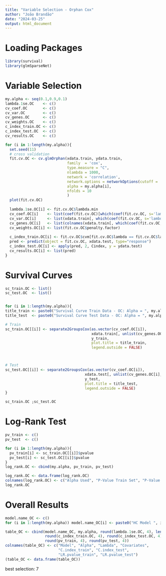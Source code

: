 ```yaml
---
title: "Variable Selection - Orphan Cox"
author: "João Brandão"
date: "2024-03-25"
output: html_document
---
```


# Loading Packages

```r

library(survival)
library(glmSparseNet)

```


# Variable Selection

```r

my.alpha <- seq(0.1,0.9,0.1)
lambda.1se.OC    <- c()
cv_coef.OC       <- c()
cv_var.OC        <- c()
cv_genes.OC      <- c()
cv_weights.OC    <- c()
c_index_train.OC <- c()
c_index_test.OC  <- c()
cv_results.OC    <- c()

for (i in 1:length(my.alpha)){
  set.seed(11)
  # cross validation
  fit.cv.OC <- cv.glmOrphan(xdata.train, ydata.train, 
                            family  = 'cox', 
                            type.measure = "C",
                            nlambda = 1000,
                            network = 'correlation',
                            network.options = networkOptions(cutoff = .001,                                                                                                 min.degree = .2),
                            alpha = my.alpha[i],
                            nfolds = 10
                            )
  plot(fit.cv.OC)
  
  lambda.1se.OC[i] <- fit.cv.OC$lambda.min
  cv_coef.OC[i]    <- list(coef(fit.cv.OC)[which(coef(fit.cv.OC, s='lambda.min') != 0)])
  cv_var.OC[i]     <- list(xdata.train[, which(coef(fit.cv.OC, s='lambda.min') != 0)])
  cv_genes.OC[i]   <- list(colnames(xdata.train[, which(coef(fit.cv.OC, s='lambda.min') != 0)]))
  cv_weights.OC[i] <- list(fit.cv.OC$penalty.factor)
  
  c_index_train.OC[i] <- fit.cv.OC$cvm[fit.cv.OC$lambda == fit.cv.OC$lambda.1se]
  pred <- predict(object = fit.cv.OC, xdata.test, type="response")
  c_index_test.OC[i] <- apply(pred, 2, Cindex, y = ydata.test)
  cv_results.OC[i] <- list(pred)
}

```


# Survival Curves

```r

sc_train.OC <- list()
sc_test.OC  <- list()


for (i in 1:length(my.alpha)){
title_train <- paste0("Survival Curve Train Data - OC: Alpha = ", my.alpha[i])  
title_test  <- paste0("Survival Curve Test Data - OC: Alpha = ", my.alpha[i])

# Train 
sc_train.OC[[i]] <- separate2GroupsCox(as.vector(cv_coef.OC[i]), 
                                       xdata.train[, unlist(cv_genes.OC[i], use.names=FALSE)], 
                                       y_train, 
                                       plot.title = title_train, 
                                       legend.outside = FALSE)



# Test
sc_test.OC[[i]] <- separate2GroupsCox(as.vector(cv_coef.OC[i]),
                                    xdata.test[, unlist(cv_genes.OC[i], use.names=FALSE)], 
                                    y_test, 
                                    plot.title = title_test, 
                                    legend.outside = FALSE)
}

sc_train.OC ;sc_test.OC

```


# Log-Rank Test

```r

pv_train <- c()
pv_test  <- c()

for (i in 1:length(my.alpha)){
  pv_train[i] <- sc_train.OC[[i]]$pvalue
  pv_test[i] <- sc_test.OC[[i]]$pvalue
}
log_rank.OC <- cbind(my.alpha, pv_train, pv_test)

log_rank.OC <- data.frame(log_rank.OC)
colnames(log_rank.OC) <- c("Alpha Used", "P-Value Train Set", "P-Value Train Set")
log_rank.OC

```

# Overall Results

```r

model.name_OC <- c()
for (i in 1:length(my.alpha)) model.name_OC[i] <- paste0("HC Model ", i) 

table_OC <- cbind(model.name_OC, my.alpha, round(lambda.1se.OC, 4), lengths(cv_genes.OC), 
                  round(c_index_train.OC, 4), round(c_index_test.OC, 4), 
                  round(pv_train, 4), round(pv_test, 4))
colnames(table_OC) <- c("Model", "Alpha", "Lambda", "Covariates",
                        "C.index_train", "C.index_test",
                        "LR.pvalue_train", "LR.pvalue_test")
(table_OC <- data.frame(table_OC))

```

 best selection: 7 
